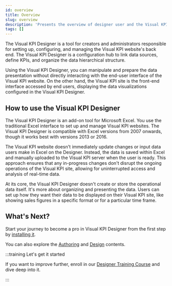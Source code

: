 ```yaml
---
id: overview
title: Overview
slug: overview
description: 'Presents the overview of designer user and the Visual KPI design toll.'
tags: []
---
```



The Visual KPI Designer is a tool for creators and administrators responsible for setting up, configuring, and managing the Visual KPI website's back end. The Visual KPI Designer is a configuration hub to link data sources, define KPIs, and organize the data hierarchical structure. 

Using the Visual KPI Designer, you can manipulate and prepare the data presentation without directly interacting with the end-user interface of the Visual KPI website. On the other hand, the Visual KPI site is the front-end interface accessed by end users, displaying the data visualizations configured in the Visual KPI Designer. 

## How to use the Visual KPI Designer

The Visual KPI Designer is an add-on tool for Microsoft Excel. You use the traditional Excel interface to set up and manage Visual KPI websites. The Visual KPI Designer is compatible with Excel versions from 2007 onwards, though it works best with versions 2013 or 2016. 

<StylizedImage
  imgURL="img/overview/designer-overview2.png"
  alt="Visual Designer Overview"
/>

The Visual KPI website doesn't immediately update changes or input data users make in Excel on the Designer. Instead, the data is saved within Excel and manually uploaded to the Visual KPI server when the user is ready. This approach ensures that any in-progress changes don't disrupt the ongoing operations of the Visual KPI site, allowing for uninterrupted access and analysis of real-time data. 

At its core, the Visual KPI Designer doesn't create or store the operational data itself. It's more about organizing and presenting the data. Users can set up how they want their data to be displayed on their Visual KPI site, like showing sales figures in a specific format or for a particular time frame. 

## What's Next?

Start your journey to become a pro in Visual KPI Designer from the first step by [installing it](/docs/visual-kpi-design/installation-and-setup).

You can also explore the [Authoring](/docs/visual-kpi-design/authoring) and [Design](docs/visual-kpi-design/design) contents.

:::training Let's get it started

If you want to improve further, enroll in our [Designer Training Course](https://www.transpara.com/course/visual-kpi-designer/) and dive deep into it.

:::

